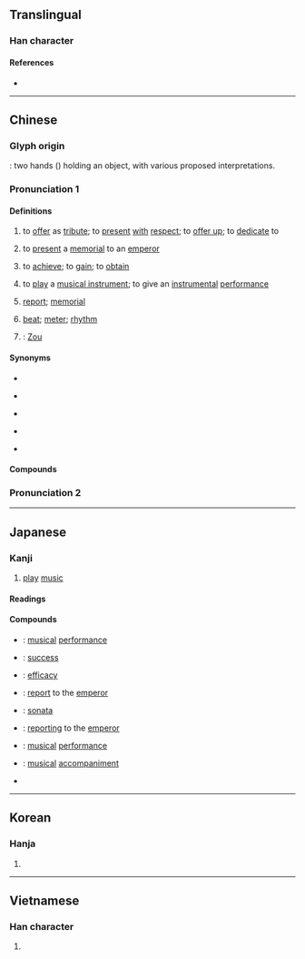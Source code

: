 {{also|秦|奉|泰}}
{{character info}}
==Translingual==

===Han character===
{{Han char|rn=37|rad=大|as=06|sn=9|four=50430|canj=QKHK|ids=⿱𡗗天}}

====References====
* {{Han ref|kx=0251.150|dkj=05915|dj=0512.140|hdz=10537.010|uh=594F|ud=22863|bh=ABB5|bd=43957}}

----

==Chinese==
{{zh-forms|alt=𠂑}}

===Glyph origin===
{{Han etym}}
{{liushu|ic}}: two hands ({{zh-l|*廾}}) holding an object, with various proposed interpretations.

===Pronunciation 1===
{{zh-pron
|m=zòu
|ma=Zh-zòu.ogg
|m-s=
|c=zau3
|c-t=
|g=
|h=pfs=
|j=
|mb=ce̿
|md=
|mn=qz,tw,xm,zz:chàu/twv:cháu/qz:chò/xm,zz:chò͘
|mn_note=chàu - vernacular; chò/chò͘ - literary
|mn-t=
|w=
|x=
|mc=y
|oc=y
|cat=v,n,pn
}}

====Definitions====
{{zh-hanzi}}

# {{lb|zh|literary|or in compounds}} to [[offer]] as [[tribute]]; to [[present]] [[with]] [[respect]]; to [[offer up]]; to [[dedicate]] to
# {{lb|zh|historical}} to [[present]] a [[memorial]] to an [[emperor]]
# {{lb|zh|literary|or in compounds}} to [[achieve]]; to [[gain]]; to [[obtain]]
# {{lb|zh|literary|or in compounds}} to [[play]] a [[musical instrument]]; to give an [[instrumental]] [[performance]]
# {{lb|zh|historical}} [[report]]; [[memorial]]
# {{lb|zh|literary|or in compounds}} [[beat]]; [[meter]]; [[rhythm]]
# {{surname|zh}}: [[Zou]]

====Synonyms====
* {{s|to offer as tribute}}
{{zh-syn-saurus|奉獻}}
* {{s|to present a memorial to an emperor}} {{zh-l|進奉}}
* {{s|to achieve}}
{{zh-syn-saurus|得到}}
* {{s|to play a musical instrument}}
{{zh-syn-saurus|演出}}
* {{s|beat}}
{{zh-syn-saurus|節拍}}

====Compounds====
{{zh-der|吹奏樂器|奏功|奏捷|奏凱|奏鳴曲|奏效|奏樂|伴奏|獨奏|合奏|變奏|重奏|協奏|演奏|吹奏|演奏者|協奏曲|獨奏曲|助奏|奏削|奏對|奏草|劾奏|前奏曲|大協奏曲|單音奏法|前奏|封奏|彈奏|四重奏|底下奏樂|奏請|奏本|保奏|即席演奏|密奏|奏議|奏鳴曲式|奏疏|奏琴|奏摺|奏章|奏記|准奏|先斬後奏|二重奏|滑奏|條奏|啟奏|滾奏法|曲終奏雅|摺奏|敷奏|申奏|牋奏|金奏|節奏|表奏|計日奏功|間奏曲|齊奏|聯奏|鍾儀楚奏|進奏|題奏|章奏|面奏|間奏|金石奏|變奏曲}}

===Pronunciation 2===
{{zh-see|湊|a}}
{{zh-see|腠|a}}

{{zh-cat|Music|Advanced}}

----

==Japanese==

===Kanji===
{{ja-kanji|grade=6|rs=大06}}

# [[play]] [[music]]

====Readings====
{{ja-readings
|goon=す
|kanon=そう<そう
|kun=かな-でる, すす-める
}}

====Compounds====
{{der-top|Compounds}}
* {{ja-r|奏%楽|そう%がく}}: [[musical]] [[performance]]
* {{ja-r|奏%功|そう%こう}}: [[success]]
* {{ja-r|奏%効|そう%こう}}: [[efficacy]]
* {{ja-r|奏%上|そう%じょう}}: [[report]] to the [[emperor]]
* {{ja-r|奏%鳴%曲|そう%めい%きょく}}: [[sonata]]
* {{ja-r|奏%聞|そう%もん}}: [[reporting]] to the [[emperor]]
* {{ja-r|演%奏|えん%そう}}: [[musical]] [[performance]]
* {{ja-r|伴%奏|ばん%そう}}: [[musical]] [[accompaniment]]
* {{ja-r|軍%奏|ぐん%そう}}
{{der-bottom}}

----

==Korean==

===Hanja===
{{ko-hanja|hangeul=주|rv=ju|mr=chu}}

# {{rfdef|ko|sort=大06}}

----

==Vietnamese==

===Han character===
{{vi-readings|reading=tấu, táu, tâu, thần|rs=大06}}

# {{rfdef|vi|sort=大06}}